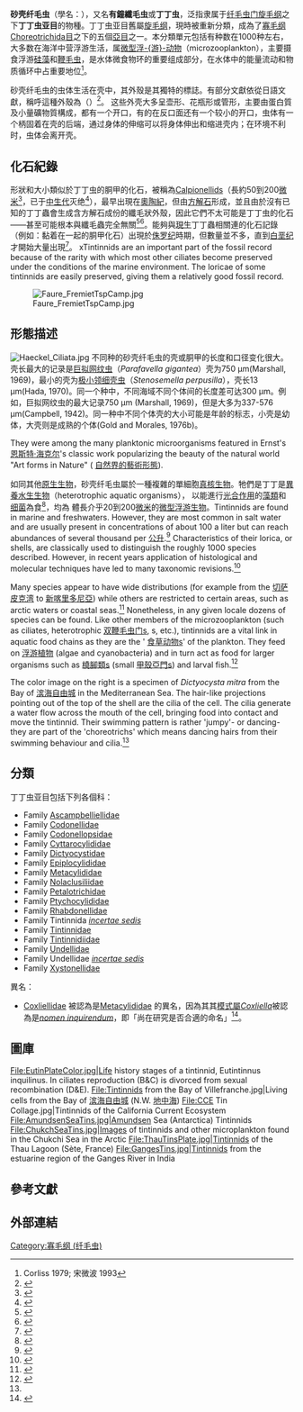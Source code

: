 {{orphan|time=2012-02-15T02:43:04+00:00}}
{{Automatic taxobox 
| image = tintinn.jpg
| taxon = Tintinnina
| authority = {{tsl|en|Charles Atwood Kofoid||Kofoid}} &　[[Arthur_Shackleton_Campbell|Campbell]], 1929
}}

'''砂壳纤毛虫'''（學名：{{lang|en|Tintinnina}}），又名'''有鐘纖毛虫'''或'''丁丁虫'''，泛指隶属于[[纤毛虫|纤毛虫门]][[旋毛纲|旋毛纲]]之下'''丁丁虫亚目'''的物種。丁丁虫亚目舊屬[[旋毛纲|旋毛纲]]，現時被重新分類，成為了[[寡毛纲_(纤毛虫)|寡毛纲]][[Choreotrichida|Choreotrichida]][[目_(生物)|目]]之下的五個[[亞目|亞目]]之一{{r|WoRMS_732976}}。本分類單元包括有种数在1000种左右，大多数在海洋中营浮游生活，属[[浮游动物|微型浮-{游}-动物]]（microzooplankton），主要摄食浮游[[硅藻|硅藻]]和[[鞭毛虫纲|鞭毛虫]]，是水体微食物环的重要组成部分，在水体中的能量流动和物质循环中占重要地位<ref>Corliss 1979; 宋微波 1993</ref>。

砂壳纤毛虫的虫体生活在壳中，其外殼是其獨特的標誌。有部分文獻依從日語文獻，稱呼這種外殼為{{tsl|en|Lorica (biology)|胴甲}}（''{{lang|la|Lorica}}''）<ref name="Agatha 2012">{{Cite book |url=https://www.worldcat.org/oclc/793006266 |title=The biology and ecology of tintinnid ciliates : models for marine plankton |last=Agatha |first=Sabine |last2=Laval-Peuto |first2=M |last3=Simon |first3=P |date=2012 |publisher=Wiley |others=Dolan, John R. (John Richard), 1955- |year= |isbn=9780470671511 |location=Hoboken, NJ, USA |pages=17–41 |chapter=The tintinnid lorica |oclc=793006266}}</ref>。
这些外壳大多呈壶形、花瓶形或管形，主要由蛋白質及小量礦物質構成{{r|Agatha 2012}}，都有一个开口，有的在反口面还有一个较小的开口，虫体有一个柄固着在壳的后端，通过身体的伸缩可以将身体伸出和缩进壳内；在环境不利时，虫体会离开壳{{r|Zhang et al 2012}}。

==化石紀錄==
形狀和大小類似於丁丁虫的胴甲的化石，被稱為[[Calpionellids|Calpionellids]]（長約50到200[[微米|微米]]<ref>{{cite book |url={{google books |plain-url=yes |id=Rbq4KJETsVwC |pg=PA487}} |chapter=10.2.2.3 Calpionellids |page=487 |title=Microfacies of Carbonate Rocks: Analysis, Interpretation and Application |first=Erik |last=Flügel |access-date=2019-09-26 |language=en }}</ref>，已于[[中生代|中生代]]灭绝<ref>{{cite encyclopedia |title=微体古生物学 |encyclopedia=《[[中国大百科全书|中国大百科全书]]》 |edition=第二版 |url=http://218.66.169.85/indexengine/entry_browse.cbs?valueid=%CE%A2%CC%E5%B9%C5%C9%FA%CE%EF%D1%A7&dataname=dbk2%40D%3A%5CProgram+Files%5Cdbk%5Cdbkdms%5Cdata%5Cbook2%5Cdbk2%2Etbf%2Cbook1%40D%3A%5CProgram+Files%5Cdbk%5Cdbkdms%5Cdata%5Cbook1%5Cbook1%2Etbf%2Cpic%40D%3A%5CProgram+Files%5Cdbk%5Cdbkdms%5Cdata%5Cpic%5Cpic%2Etbf&indexvalue=%BF%F3%B2%FA%BF%B1%CC%BD |access-date=2019-09-26 |language=zh-hans }}{{Dead link}}</ref>），最早出現在[[奧陶紀|奧陶紀]]，但由[[方解石|方解石]]形成，並且由於沒有已知的丁丁蟲會生成含方解石成份的纖毛狀外殼，因此它們不太可能是丁丁虫的化石——甚至可能根本與纖毛蟲完全無關<ref>{{Cite book|title=Plankton Stratigraphy|last=Remane|first=J.|publisher=Cambridge University Press|year=1985|isbn=|editor-last=Bolli|editor-first=H. M.|location=Cambridge, U.K.|pages=555–572|chapter=Calpionellids|editor-last2=Saunders|editor-first2=J. B.|editor-last3=Perch-Nielsen|editor-first3=K.}}</ref><ref>{{cite book |chapter-url=https://sciencedirect.com/science/article/pii/B9780444826725500064 |chapter=6 - Calpionellids |first=Jürgen |last=Remane |pages=161-170 |url=https://sciencedirect.com/book/9780444826725/introduction-to-marine-micropaleontology |title=Introduction to Marine Micropaleontology |edition=2nd |year=1998 |date=2007-09-02 |doi=10.1016/B978-044482672-5/50006-4 |access-date=2019-09-26 |archive-date=2021-05-13 |archive-url=https://web.archive.org/web/20210513175837/https://www.sciencedirect.com/book/9780444826725/introduction-to-marine-micropaleontology }}</ref>。能夠與[[現生種|現生]]丁丁蟲相關連的化石記錄（例如：黏着在一起的胴甲化石）出現於[[侏罗纪|侏罗纪]]時期，但數量並不多，直到[[白垩纪|白垩纪]]才開始大量出現<ref>{{Cite book|url=https://www.worldcat.org/oclc/793006266 |chapter=Fossil tintinnids |pages=186–197 |title=The biology and ecology of tintinnid ciliates : models for marine plankton |last=Lipps|first=J. H. |last2=Stoeck |first2=T. |last3=Dunthorn |first3=M. |date=2012 |publisher=Wiley |others=Dolan, John R. (John Richard), 1955-|year=|isbn=9780470671511 |location=Hoboken, NJ, USA |oclc=793006266}}</ref>。
xTintinnids are an important part of the fossil record because of the rarity with which most other ciliates become preserved under the conditions of the marine environment. The loricae of some tintinnids are easily preserved, giving them a relatively good fossil record.

[[File:Faure_FremietTspCamp.jpg|thumb]]

==形態描述==
[[File:Haeckel_Ciliata.jpg|thumb]]
不同种的砂壳纤毛虫的壳或胴甲的长度和口径变化很大。壳长最大的记录是[[巨拟网纹虫|巨拟网纹虫]]（''Parafavella gigantea''）壳为750 μm(Marshall, 1969)，最小的壳为[[极小领细壳虫|极小领细壳虫]]（''Stenosemella perpusilla''），壳长13 μm(Hada, 1970)。同一个种中，不同海域不同个体间的长度差可达300 μm。例如，巨拟网纹虫的最大记录750 μm (Marshall, 1969)，但是大多为337-576 μm(Campbell, 1942)。同一种中不同个体壳的大小可能是年龄的标志，小壳是幼体，大壳则是成熟的个体(Gold and Morales, 1976b)。

They were among the many planktonic microorganisms featured in Ernst's <!-- [[Haeckel|Haeckel]] -->[[恩斯特·海克尔|恩斯特·海克尔]]'s classic work popularizing the beauty of the natural world "Art forms in Nature" (<!-- [[Kunstformen_der_Natur|Kunstformen der Natur]] -->[[自然界的藝術形態|自然界的藝術形態]]).

如同其他[[原生生物|原生生物]]，砂壳纤毛虫屬於一種複雜的單細胞[[真核生物|真核生物]]。牠們是丁丁是[[異養水生生物|異養水生生物]]（heterotrophic aquatic organisms）， 以能進行[[光合作用|光合作用]]的[[藻類|藻類]]和[[细菌|细菌]]為食<ref name=":0">{{Cite book |url=https://www.worldcat.org/oclc/793006266 |title=The biology and ecology of tintinnid ciliates : models for marine plankton|last=Montagnes|first=D. J. S.|date=2012|publisher=Wiley|others=Dolan, John R. (John Richard), 1955-|year=|isbn=9780470671511|location=Hoboken, NJ|pages=85–121|chapter=Ecophysiology and behavior of tintinnids|oclc=793006266}}</ref>，均為 體長介乎20到200[[微米|微米]]的[[浮游生物|微型浮游生物]]。Tintinnids are found in marine and freshwaters. However, they are most common in salt water and are usually present in concentrations of about 100 a liter but can reach abundances of several thousand per <!-- [[litre|litre]] -->[[公升|公升]].<ref>{{Cite book|url=https://www.worldcat.org/oclc/793006266|title=The biology and ecology of tintinnid ciliates : models for marine plankton|last=McManus|first=G. B.|last2=Santoferrara|first2=L. F.|date=2012|publisher=Wiley|others=Dolan, John R. (John Richard), 1955-|year=|isbn=9780470671511|location=Hoboken, NJ|pages=198–213|chapter=Tintinnids in microzooplankton communities|oclc=793006266}}</ref> Characteristics of their lorica, or shells, are classically used to distinguish the roughly 1000 species described. However, in recent years application of histological and molecular techniques have led to many taxonomic revisions.<ref>{{Cite book |url=https://www.worldcat.org/oclc/793006266 |title=The biology and ecology of tintinnid ciliates : models for marine plankton |last=Agatha |first=Sabine |last2=Strûder-Kypke |first2=M. C. |date=2012 |publisher=Wiley |others=Dolan, John R. (John Richard), 1955-|year=|isbn=9780470671511|location=Hoboken, NJ|pages=42–84|chapter=Systematics and Evolution of tintinnid ciliates|oclc=793006266}}</ref>

Many species appear to have wide distributions (for example from the <!-- [[Chesapeake_Bay|Chesapeake Bay]] -->[[切萨皮克湾|切萨皮克湾]] to <!-- [[New_Caledonia|New Caledonia]] -->[[新喀里多尼亞|新喀里多尼亞]]) while others are restricted to certain areas, such as arctic waters or coastal seas.<ref>{{Cite book|url=https://www.worldcat.org/oclc/793006266|title=The biology and ecology of tintinnid ciliates : models for marine plankton|last=Dolan|first=J. R.|last2=Pierce|first2=R. W.|date=2012|publisher=Wiley|others=Dolan, John R. (John Richard), 1955-|year=|isbn=9780470671511|location=Hoboken, NJ|pages=214–243|chapter=Diversity and distributions of tintinnds|oclc=793006266}}</ref> Nonetheless, in any given locale dozens of species can be found. Like other members of the microzooplankton (such as {{tsl|en|oligotrich||oligotrich}} ciliates, heterotrophic <!-- [[dinoflagellate|dinoflagellate]] -->[[双鞭毛虫门|双鞭毛虫门]]s, {{tsl|en|radiolarian||radiolarian}}s, etc.), tintinnids are a vital link in aquatic food chains as they are the '<!-- [[herbivore|herbivore]] -->[[食草动物|食草动物]]s' of the plankton. They feed on <!-- [[phytoplankton|phytoplankton]] -->[[浮游植物|浮游植物]] (algae and cyanobacteria) and in turn act as food for larger organisms such as <!-- [[copepod|copepod]] -->[[橈腳類|橈腳類]]s (small <!-- [[crustacean|crustacean]] -->[[甲殼亞門|甲殼亞門]]s) and larval fish.<ref>{{Cite book|url=https://www.worldcat.org/oclc/793006266|title=The biology and ecology of tintinnid ciliates : models for marine plankton|last=Stoecker|first=D. K.|date=2012|publisher=Wiley|others=Dolan, John R. (John Richard), 1955-|year=|isbn=9780470671511|location=Hoboken, NJ|pages=122–144|chapter=Predators of tintinnids|oclc=793006266|chapter-format=}}</ref>

The color image on the right is a specimen of ''Dictyocysta mitra'' from the Bay of <!-- [[Villefranche-sur-Mer|Villefranche]] -->[[滨海自由城|滨海自由城]] in the Mediterranean Sea. The hair-like projections pointing out of the top of the shell are the cilia of the cell. The cilia generate a water flow across the mouth of the cell, bringing food into contact and move the tintinnid. Their swimming pattern is rather 'jumpy'- or dancing- they are part of the 'choreotrichs' which means dancing hairs from their swimming behaviour and cilia.<ref name=":0" />

==分類==
丁丁虫亚目包括下列各個科{{r|WoRMS_732976|Kofoid & Campbell 1929}}：
* Family [[Ascampbelliellidae|Ascampbelliellidae]] {{small|Corliss, 1960}}
* Family [[Codonellidae|Codonellidae]] {{small|Kent, 1881}}
* Family [[Codonellopsidae|Codonellopsidae]] {{small|Kofoid & Campbell, 1929}}
* Family [[Cyttarocylididae|Cyttarocylididae]] {{small|Kofoid & Campbell, 1939}}
* Family [[Dictyocystidae|Dictyocystidae]] {{small|Haeckel, 1873}}
* Family [[Epiplocylididae|Epiplocylididae]] {{small|Kofoid & Campbell, 1939}}
* Family [[Metacylididae|Metacylididae]] {{small|Kofoid & Campbell, 1929}}
* Family [[Nolaclusiliidae|Nolaclusiliidae]] {{small|Sniezek, Capriulo, Small & Russo, 1991}}
* Family [[Petalotrichidae|Petalotrichidae]] {{small|Kofoid & Campbell, 1929}}
* Family [[Ptychocylididae|Ptychocylididae]] {{small|Kofoid & Campbell, 1929}}
* Family [[Rhabdonellidae|Rhabdonellidae]] {{small|Kofoid & Campbell, 1929}}
* Family Tintinnida ''[[incertae_sedis|incertae sedis]]''
* Family [[Tintinnidae|Tintinnidae]] {{small|Claparède & Lachmann, 1858}}
* Family [[Tintinnidiidae|Tintinnidiidae]] {{small|Kofoid & Campbell, 1929}}
* Family [[Undellidae|Undellidae]] {{small|Kofoid & Campbell, 1929}}
* Family Undellidae ''[[incertae_sedis|incertae sedis]]''
* Family [[Xystonellidae|Xystonellidae]] {{small|Kofoid & Campbell, 1929}}
;異名：
* [[Coxliellidae|Coxliellidae]] {{small|Kofoid & Campbell, 1929}}{{r|Kofoid & Campbell 1929}}被認為是[[Metacylididae|Metacylididae]] {{small|Kofoid & Campbell, 1929}}的異名，因為其其[[模式屬|模式屬]]''[[Coxliella|Coxliella]]''被認為是''[[nomen_inquirendum|nomen inquirendum]]''{{r|WoRMS_732976}}，即「尚在研究是否合適的命名」<ref>{{cite web |url=https://species-id.net/zooterms/nomen_inquirendum |title=nomen inquirendum |work=Online Dictionary of Invertebrate Zoology |accessdate=2019-09-25 |archive-date=2019-09-25 |archive-url=https://web.archive.org/web/20190925054720/https://species-id.net/zooterms/nomen_inquirendum |dead-url=no }}</ref>。

==圖庫==
<gallery>
File:EutinPlateColor.jpg|Life history stages of a tintinnid, Eutintinnus inquilinus. In ciliates reproduction (B&C) is divorced from sexual recombination (D&E).
File:Tintinnids from the Bay of Villefranche.jpg|Living cells from the Bay of <!-- [[Villefranche-sur-Mer|Villefranche]] -->[[滨海自由城|滨海自由城]] (N.W. <!-- [[Mediterranean_Sea|Mediterranean Sea]] -->[[地中海|地中海]])
File:CCE Tin Collage.jpg|Tintinnids of the California Current Ecosystem
File:AmundsenSeaTins.jpg|Amundsen Sea (Antarctica) Tintinnids
File:ChukchSeaTins.jpg|Images of tintinnids and other microplankton found in the Chukchi Sea in the Arctic
File:ThauTinsPlate.jpg|Tintinnids of the Thau Lagoon (Sète, France)
File:GangesTins.jpg|Tintinnids from the estuarine region of the Ganges River in India
</gallery>

==參考文獻==
{{Reflist|32em|refs=
<ref name="Kofoid & Campbell 1929">{{cite journal
 |url=http://aquaparadox.obs-vlfr.fr/html/PFD/Taxonomic%20Monographs/k&c1929.pdf |format=[[PDF|PDF]]
 |last1=Kofoid |last2=Campbell |year=1929
 |title=A conspectus of the marine and freshwater ciliata belonging to the suborder Tintinnoinea, with descriptions of new species principally from the Agassiz Expedition to the Eastern Tropical Pacific 1904-1905 }}</ref>
<ref name="WoRMS_732976">{{WoRMS |id=732976
 |first=Sabine |last=Agatha
 |editor=Warren, A. |year=2019
 |title=Tintinnina |db=World Ciliophora Database
 |date=2013-07-02 |access-date=2019-09-23 }}</ref>
<ref name="Zhang et al 2012">{{cite book
 |url=http://ciliate.zooplankton.cn/
 |authors=[[张武昌|张武昌]]、[[丰美萍|丰美萍]]等
 |year=2012
 |title=砂壳纤毛虫图谱
 |publisher=[[科学出版社|科学出版社]]
 |language=zh-hans
 |access-date=2019-09-23
 |archive-url=https://web.archive.org/web/20190826031824/http://ciliate.zooplankton.cn/
 |archive-date=2019-08-26
 |dead-url=yes
 }}</ref>
}}

==外部連結==
{{Taxonbar|from=Q117659}}
[[Category:寡毛纲_(纤毛虫)|Category:寡毛纲 (纤毛虫)]]